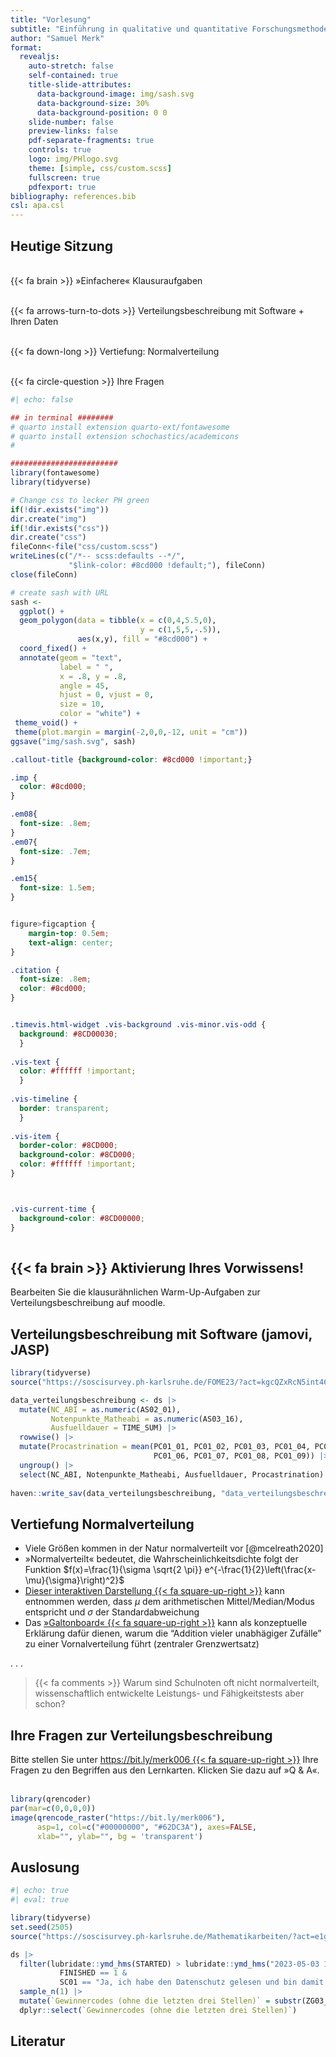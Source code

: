 ```yaml
---
title: "Vorlesung"
subtitle: "Einführung in qualitative und quantitative Forschungsmethoden"
author: "Samuel Merk"
format: 
  revealjs:
    auto-stretch: false
    self-contained: true
    title-slide-attributes:
      data-background-image: img/sash.svg
      data-background-size: 30%
      data-background-position: 0 0
    slide-number: false
    preview-links: false
    pdf-separate-fragments: true
    controls: true
    logo: img/PHlogo.svg
    theme: [simple, css/custom.scss]
    fullscreen: true
    pdfexport: true
bibliography: references.bib
csl: apa.csl
---
```

## Heutige Sitzung {.center}
<br>
[{{< fa brain >}}]{.imp} »Einfachere« Klausuraufgaben

<br>
[{{< fa arrows-turn-to-dots >}}]{.imp} Verteilungsbeschreibung mit Software + Ihren Daten

<br>
[{{< fa down-long >}}]{.imp} Vertiefung: Normalverteilung  

<br>
[{{< fa circle-question >}}]{.imp} Ihre Fragen


```r
#| echo: false

## in terminal ########
# quarto install extension quarto-ext/fontawesome
# quarto install extension schochastics/academicons
#

########################
library(fontawesome)
library(tidyverse)

# Change css to lecker PH green
if(!dir.exists("img"))
dir.create("img")
if(!dir.exists("css"))
dir.create("css")
fileConn<-file("css/custom.scss")
writeLines(c("/*-- scss:defaults --*/",
             "$link-color: #8cd000 !default;"), fileConn)
close(fileConn)

# create sash with URL
sash <- 
  ggplot() + 
  geom_polygon(data = tibble(x = c(0,4,5.5,0),
                             y = c(1,5,5,-.5)),
               aes(x,y), fill = "#8cd000") + 
  coord_fixed() +
  annotate(geom = "text", 
           label = " ", 
           x = .8, y = .8, 
           angle = 45,
           hjust = 0, vjust = 0,
           size = 10,
           color = "white") +
 theme_void() + 
 theme(plot.margin = margin(-2,0,0,-12, unit = "cm"))
ggsave("img/sash.svg", sash)
```

```css
.callout-title {background-color: #8cd000 !important;}

.imp {
  color: #8cd000;
}

.em08{
  font-size: .8em;
}
.em07{
  font-size: .7em;
}

.em15{
  font-size: 1.5em;
}


figure>figcaption {
    margin-top: 0.5em;
    text-align: center;
}

.citation {
  font-size: .8em;
  color: #8cd000;
}


.timevis.html-widget .vis-background .vis-minor.vis-odd {
  background: #8CD00030;
  }
  
.vis-text {
  color: #ffffff !important;
  }
  
.vis-timeline {
  border: transparent;
  }
  
.vis-item {
  border-color: #8CD000; 
  background-color: #8CD000; 
  color: #ffffff !important;
}



.vis-current-time {
  background-color: #8CD00000;
}
  
```



## {{< fa brain >}} Aktivierung Ihres Vorwissens! {.center}

Bearbeiten Sie die klausurähnlichen Warm-Up-Aufgaben zur Verteilungsbeschreibung auf moodle.

## Verteilungsbeschreibung mit Software (jamovi, JASP)
```r
library(tidyverse)
source("https://soscisurvey.ph-karlsruhe.de/FOME23/?act=kgcQZxRcN5int46JCEkJYbDm&rScript")

data_verteilungsbeschreibung <- ds |> 
  mutate(NC_ABI = as.numeric(AS02_01),
         Notenpunkte_Matheabi = as.numeric(AS03_16),
         Ausfuelldauer = TIME_SUM) |> 
  rowwise() |> 
  mutate(Procastrination = mean(PC01_01, PC01_02, PC01_03, PC01_04, PC01_05, 
                                PC01_06, PC01_07, PC01_08, PC01_09)) |> 
  ungroup() |> 
  select(NC_ABI, Notenpunkte_Matheabi, Ausfuelldauer, Procastrination)
         
haven::write_sav(data_verteilungsbeschreibung, "data_verteilungsbeschreibung.sav")
```


## Vertiefung Normalverteilung {.smaller .center}
::: {.incremental}
* Viele Größen kommen in der Natur normalverteilt vor [@mcelreath2020]
* »Normalverteilt« bedeutet, die Wahrscheinlichkeitsdichte folgt der Funktion $f(x)=\frac{1}{\sigma \sqrt{2 \pi}} e^{-\frac{1}{2}\left(\frac{x-\mu}{\sigma}\right)^2}$
* [Dieser interaktiven Darstellung {{< fa square-up-right >}}](https://www.geogebra.org/m/uRcrDyKj){preview-link="true"} kann entnommen werden, dass $\mu$ dem arithmetischen Mittel/Median/Modus entspricht und $\sigma$ der Standardabweichung
* Das [»Galtonboard« {{< fa square-up-right >}}](https://www.youtube.com/embed/TwctT3Ncm1w){preview-link="true"} kann als konzeptuelle Erklärung dafür dienen, warum die "Addition vieler unabhägiger Zufälle" zu einer Vornalverteilung führt (zentraler Grenzwertsatz) 
:::

. . .

> [{{< fa comments >}}]{.imp} Warum sind Schulnoten oft nicht normalverteilt, wissenschaftlich entwickelte Leistungs- und Fähigkeitstests aber schon?


## Ihre Fragen zur Verteilungsbeschreibung {.smaller}

Bitte stellen Sie unter [https://bit.ly/merk006 {{< fa square-up-right >}}](https://bit.ly/merk006) Ihre Fragen zu den Begriffen aus den Lernkarten. Klicken Sie dazu auf »Q & A«.<br><br>
```r
library(qrencoder)
par(mar=c(0,0,0,0))
image(qrencode_raster("https://bit.ly/merk006"), 
      asp=1, col=c("#00000000", "#62DC3A"), axes=FALSE, 
      xlab="", ylab="", bg = 'transparent')
```



## Auslosung {.smaller}
```r
#| echo: true
#| eval: true

library(tidyverse)
set.seed(2505)
source("https://soscisurvey.ph-karlsruhe.de/Mathematikarbeiten/?act=e1g9LMzN1JsM9XzCKPrEzeYQ&rScript")  

ds |> 
  filter(lubridate::ymd_hms(STARTED) > lubridate::ymd_hms("2023-05-03 10:00:00") &
           FINISHED == 1 &
           SC01 == "Ja, ich habe den Datenschutz gelesen und bin damit einverstanden.") |> 
  sample_n(1) |> 
  mutate(`Gewinnercodes (ohne die letzten drei Stellen)` = substr(ZG03_01, 1, 9)) |> 
  dplyr::select(`Gewinnercodes (ohne die letzten drei Stellen)`)
```


## Literatur
<style>
div.callout {border-left-color: #8cd000 !important;
</style>